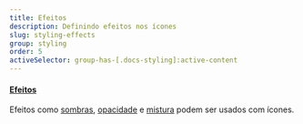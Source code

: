 ```yaml
---
title: Efeitos
description: Definindo efeitos nos ícones
slug: styling-effects
group: styling
order: 5
activeSelector: group-has-[.docs-styling]:active-content
---
```


#### [Efeitos](https://tailwindcss.com/docs/box-shadow)
Efeitos como [sombras](https://tailwindcss.com/docs/box-shadow), [opacidade](https://tailwindcss.com/docs/opacity)
e [mistura](https://tailwindcss.com/docs/mix-blend-mode) podem ser usados com ícones.
